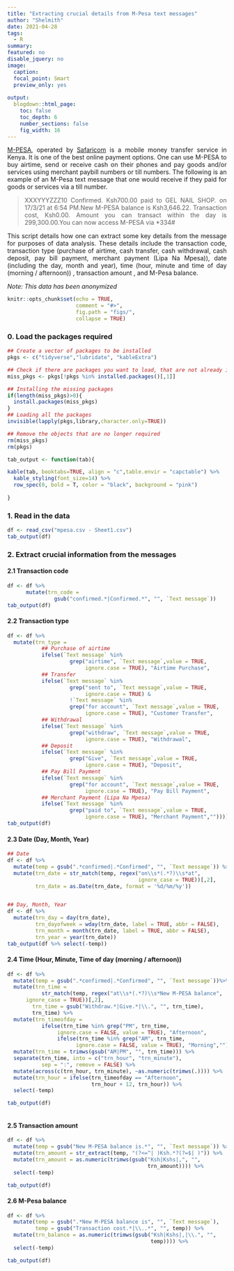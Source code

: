 ```yaml
---
title: "Extracting crucial details from M-Pesa text messages"
author: "Shelmith"
date: 2021-04-28
tags:
  - R
summary: 
featured: no
disable_jquery: no
image:
  caption: 
  focal_point: Smart
  preview_only: yes
  
output:
  blogdown::html_page:
    toc: false
    toc_depth: 6
    number_sections: false
    fig_width: 16
---
```


[M-PESA](https://www.safaricom.co.ke/about), operated by [Safaricom](https://www.safaricom.co.ke/) is a mobile money transfer service in Kenya. It is one of the best online payment options. One can use M-PESA to buy airtime, send or receive cash on their phones and pay goods and/or services using merchant paybill numbers or till numbers. The following is an example of an M-Pesa text message that one would receive if they paid for goods or services via a till number. 

>XXXYYYZZZ10 Confirmed. Ksh700.00 paid to GEL NAIL SHOP. on 17/3/21 at 6:54 PM.New M-PESA balance is Ksh3,646.22. Transaction cost, Ksh0.00. Amount you can transact within the day is 299,300.00.You can now access M-PESA via *334#

This script details how one can extract some key details from the message for purposes of data analysis. These details include the transaction code, transaction type (purchase of airtime, cash transfer, cash withdrawal, cash deposit, pay bill payment, merchant payment (Lipa Na Mpesa)), date (including the  day, month and year), time (hour, minute and time of day (morning / afternoon)) , transaction amount , and M-Pesa balance. 

_Note: This data has been anonymized_

```r

knitr::opts_chunk$set(echo = TRUE,
                      comment = "#>",
                      fig.path = "figs/",
                      collapse = TRUE)

```

### 0. Load the packages required

```r

## Create a vector of packages to be installed
pkgs <- c("tidyverse","lubridate", "kableExtra")

## Check if there are packages you want to load, that are not already installed. 
miss_pkgs <- pkgs[!pkgs %in% installed.packages()[,1]] 

## Installing the missing packages
if(length(miss_pkgs)>0){
  install.packages(miss_pkgs)
}
## Loading all the packages
invisible(lapply(pkgs,library,character.only=TRUE))

## Remove the objects that are no longer required
rm(miss_pkgs)
rm(pkgs)

```

```r
tab_output <- function(tab){

kable(tab, booktabs=TRUE, align = "c",table.envir = "capctable") %>%
  kable_styling(font_size=14) %>%
  row_spec(0, bold = T, color = "black", background = "pink")
  
}
```

### 1. Read in the data

```r
df <- read_csv("mpesa.csv - Sheet1.csv")
tab_output(df)
```

### 2. Extract crucial information from the messages

#### 2.1 Transaction code

```r
df <- df %>% 
      mutate(trn_code = 
               gsub("confirmed.*|Confirmed.*", "", `Text message`))
tab_output(df)
```

#### 2.2 Transaction type

```r
df <- df %>% 
  mutate(trn_type = 
           ## Purchase of airtime
           ifelse(`Text message` %in% 
                    grep("airtime", `Text message`,value = TRUE, 
                         ignore.case = TRUE), "Airtime Purchase",
           ## Transfer
           ifelse(`Text message` %in% 
                    grep("sent to", `Text message`,value = TRUE, 
                         ignore.case = TRUE) &
                    !`Text message` %in% 
                    grep("for account", `Text message`,value = TRUE, 
                         ignore.case = TRUE), "Customer Transfer", 
           ## Withdrawal
           ifelse(`Text message` %in% 
                    grep("withdraw", `Text message`,value = TRUE, 
                         ignore.case = TRUE), "Withdrawal",
           ## Deposit
           ifelse(`Text message` %in% 
                    grep("Give", `Text message`,value = TRUE, 
                         ignore.case = TRUE), "Deposit",         
           ## Pay Bill Payment
           ifelse(`Text message` %in% 
                    grep("for account", `Text message`,value = TRUE, 
                         ignore.case = TRUE), "Pay Bill Payment",
           ## Merchant Payment (Lipa Na Mpesa)
           ifelse(`Text message` %in% 
                    grep("paid to", `Text message`,value = TRUE, 
                         ignore.case = TRUE), "Merchant Payment","")))))))
tab_output(df)
```

#### 2.3 Date (Day, Month, Year)

```r
## Date
df <- df %>% 
  mutate(temp = gsub(".*confirmed|.*Confirmed", "", `Text message`)) %>% 
  mutate(trn_date = str_match(temp, regex("on\\s*(.*?)\\s*at", 
                                          ignore_case = TRUE))[,2],
         trn_date = as.Date(trn_date, format = '%d/%m/%y')) 


## Day, Month, Year
df <- df %>% 
  mutate(trn_day = day(trn_date),
         trn_dayofweek = wday(trn_date, label = TRUE, abbr = FALSE),
         trn_month = month(trn_date, label = TRUE, abbr = FALSE),
         trn_year = year(trn_date))
tab_output(df %>% select(-temp))
```

#### 2.4 Time (Hour, Minute, Time of day (morning / afternoon)) 

```r
df <- df %>% 
  mutate(temp = gsub(".*confirmed|.*Confirmed", "", `Text message`))%>%
  mutate(trn_time = 
           str_match(temp, regex("at\\s*(.*?)\\s*New M-PESA balance", 
      ignore_case = TRUE))[,2],
        trn_time = gsub("Withdraw.*|Give.*|\\.", "", trn_time), 
        trn_time) %>%
  mutate(trn_timeofday = 
           ifelse(trn_time %in% grep("PM", trn_time,
                ignore.case = FALSE, value = TRUE), "Afternoon",
                ifelse(trn_time %in% grep("AM", trn_time, 
                      ignore.case = FALSE, value = TRUE), "Morning",""))) %>% 
  mutate(trn_time = trimws(gsub("AM|PM", "", trn_time))) %>% 
  separate(trn_time, into = c("trn_hour", "trn_minute"),
           sep = ":", remove = FALSE) %>% 
  mutate(across(c(trn_hour, trn_minute), ~as.numeric(trimws(.)))) %>% 
  mutate(trn_hour = ifelse(trn_timeofday == "Afternoon", 
                           trn_hour + 12, trn_hour)) %>% 
  select(-temp) 

tab_output(df)
  
```

#### 2.5 Transaction amount 

```r
df <- df %>% 
  mutate(temp = gsub("New M-PESA balance is.*", "", `Text message`)) %>% 
  mutate(trn_amount = str_extract(temp, "(?<=^| )Ksh.*?(?=$| )")) %>% 
  mutate(trn_amount = as.numeric(trimws(gsub("Ksh|Kshs|,", "", 
                                             trn_amount)))) %>% 
  select(-temp)

tab_output(df)
```

#### 2.6 M-Pesa balance

```r
df <- df %>% 
  mutate(temp = gsub(".*New M-PESA balance is", "", `Text message`),
         temp = gsub("Transaction cost.*|\\..*", "", temp)) %>% 
  mutate(trn_balance = as.numeric(trimws(gsub("Ksh|Kshs|,|\\.", "", 
                                              temp)))) %>% 
  select(-temp)

tab_output(df)
```

<style>
body {text-align: justify}
</style>
